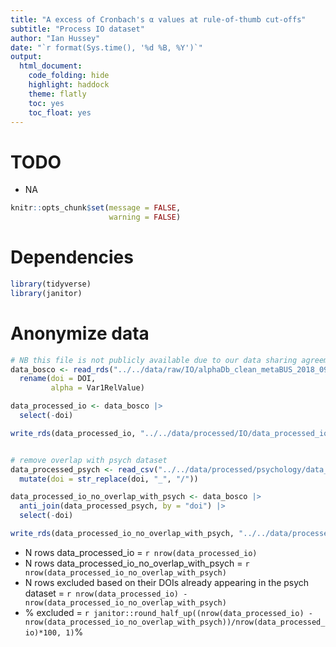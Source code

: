 ```yaml
---
title: "A excess of Cronbach's α values at rule-of-thumb cut-offs"
subtitle: "Process IO dataset"
author: "Ian Hussey"
date: "`r format(Sys.time(), '%d %B, %Y')`"
output:
  html_document:
    code_folding: hide
    highlight: haddock
    theme: flatly
    toc: yes
    toc_float: yes
---
```


# TODO

- NA

```r

knitr::opts_chunk$set(message = FALSE, 
                      warning = FALSE)

```

# Dependencies

```r

library(tidyverse)
library(janitor)

```

# Anonymize data

```r

# NB this file is not publicly available due to our data sharing agreement with the metaBUS team. The processed file, saved below, simply strips DOIs.
data_bosco <- read_rds("../../data/raw/IO/alphaDb_clean_metaBUS_2018_09_09.rds") |>
  rename(doi = DOI,
         alpha = Var1RelValue)

data_processed_io <- data_bosco |>
  select(-doi)

write_rds(data_processed_io, "../../data/processed/IO/data_processed_io.rds", compress = "gz")


# remove overlap with psych dataset
data_processed_psych <- read_csv("../../data/processed/psychology/data_processed_psychology.csv") |>
  mutate(doi = str_replace(doi, "_", "/"))

data_processed_io_no_overlap_with_psych <- data_bosco |>
  anti_join(data_processed_psych, by = "doi") |>
  select(-doi)

write_rds(data_processed_io_no_overlap_with_psych, "../../data/processed/IO/data_processed_io_no_overlap_with_psych.rds", compress = "gz")

```

- N rows data_processed_io = `r nrow(data_processed_io)`
- N rows data_processed_io_no_overlap_with_psych = `r nrow(data_processed_io_no_overlap_with_psych)`
- N rows excluded based on their DOIs already appearing in the psych dataset = `r nrow(data_processed_io) - nrow(data_processed_io_no_overlap_with_psych)`
- % excluded = `r janitor::round_half_up((nrow(data_processed_io) - nrow(data_processed_io_no_overlap_with_psych))/nrow(data_processed_io)*100, 1)`%


